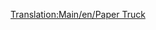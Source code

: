 [[Translation:Main/en/Paper Truck]]{{en/-}}{{Template:Wagon/Fr
|Nom=Wagon de papier
|Coût=1 148£ (2 296$)
|Poids=18 / 38 t
|Image=[[File:en/Papertruck.png]]
|Capacité=20 tonnes de papier
|MonoCoût="
|MonoPoids=18 / 43 t
|MonoCapacité=25 tonnes de papier
|MagCoût="
|MagPoids=18 / 45 t
|MagCapacité=27 tonnes de papier
|Description=Nécessaire pour amener le papier des papeteries aux imprimeries. Disponible uniquement sous le climat [[Main/en/Climat/Fr#Subarctique|subarctique]].
}}